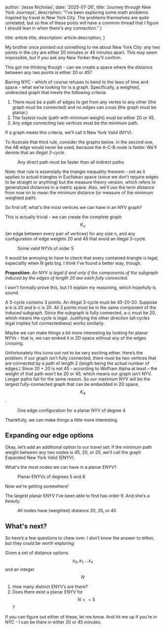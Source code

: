   author: 'Jesse Nicholas',
  date: '2025-07-26',
  title: 'Journey through New York Journeys',
  description:
    "I've been exploring some math problems inspired by travel in New York City. The problems themselves are quite unrelated, but so few of these posts will have a common thread that I figure I should lean in when there's any connection."
}

  title: article.title,
  description: article.description,
}


My brother once pointed out something to me about New York City: any two points in the city are either 20 minutes or 45 minutes apart. This may seem impossible, but if you ask any New Yorker they’ll confirm. 

This got me thinking though - can we create a space where the distance between any two points is either 20 or 45? 

Barring NYC - which of course refuses to bend to the laws of time and space - what we’re looking for is a graph. Specifically, a weighted, undirected graph that meets the following criteria: 

1. There must be a path of edges to get from any vertex to any other (the graph must be connected) and no edges can cross (the graph must be planar.)
2. The fastest route (path with minimum weight) must be either 20 or 45.
3. Any edge connecting two vertices must be the minimum path.

If a graph meets this criteria, we'll call it New York Valid (NYV).

To illustrate that third rule, consider the graphs below. In the second one, the AB edge would never be used, because the A-C-B route is faster. We'll denote that an *illegal 3-cycle*. 

<figure>
<ThemeImage src={loopsNy} darkSrc={loopsNyDark} alt="" />
<figcaption style={{justifySelf:'center'}}>Any direct path must be faster than all indirect paths</figcaption>
</figure>

Note: that rule is essentially the triangle inequality theorem - not as it applies to actual triangles in Euclidean space (since we don’t require edges to be straight or anything) but the measure theory version, which refers to generalized distances in a metric space. Also, we'll use the term *distance* from now on to mean the minimum distance (or measure of the minimum weighted path). 


So first off, what's the most vertices we can have in an NYV graph? 

This is actually trivial - we can create the complete graph $$K_n$$ (an edge between every pair of vertices) for any size n, and any configuration of edge weights 20 and 45 that avoid an illegal 3-cycle. 

<figure>
<ThemeImage src={nyvFull} darkSrc={nyvFullDark} alt="" />
<figcaption style={{justifySelf:'center'}}>Some valid NYVs of order 5</figcaption>
</figure>

It would be annoying to have to check that every contained triangle is legal, especiallly when N gets big. I think I've found a better way, though.

**Proposition:** *An NYV is legal if and only if the components of the subgraph induced by the edges of length 20 are each fully connected.*

I won’t formally prove this, but I’ll explain my reasoning, which hopefully is sound.

A 3-cycle contains 3 points. An illegal 3-cycle must be 45-20-20. Suppose a-b is 20 and b-c is 20. All 3 points must be in the same component of the induced subgraph. Since the subgraph is fully connected, a-c must be 20, which means the cycle is legal. Justifying the other direction (all cycles legal implies full connectedness) works similarly.

Maybe we can make things a bit more interesting by looking for planar NYVs - that is, we can embed it in 2D space without any of the edges crossing.

Unfortunately this turns out not to be very exciting either. Here’s the problem: if our graph isn’t fully connected, there must be two vertices that are connected by a path of length 2 (length being the actual number of edges.) Since 20 + 20 is not 45 - according to Wolfram Alpha at least – the weight of that path won’t be 20 or 45, which means our graph isn’t NYV. Longer paths fail for the same reason. So our maximum NYV will be the largest fully-connected graph that can be embedded in 2D space, $$K_4$$. 

<figure>
<ThemeImage src={planarNy} darkSrc={planarNyDark} alt="" />
<figcaption style={{justifySelf:'center'}}>One edge configuration for a planar NYV of degree 4</figcaption>
</figure>

Thankfully, we can make things a little more interesting.

## Expanding our edge options 

Okay, let’s add an additional option to our travel set: if the minimum path weight between any two nodes is 45, 20, *or 25*, we'll call the graph Expanded New York Valid (ENYV). 

What's the most nodes we can have in a planar ENYV?

<figure>
<ThemeImage src={enyvs} darkSrc={enyvsDark} alt="" />
<figcaption style={{justifySelf:'center'}}>Planar ENYVs of degrees 5 and 8</figcaption>
</figure>
Now we're getting somewhere! 

The largest planar ENYV I've been able to find has order 9. And she's a *beauty.*

<figure>
<ThemeImage src={degreeNineEnyv} darkSrc={degreeNineEnyvDark} alt="" />
<figcaption style={{justifySelf:'center'}}>All nodes have (weighted) distance 20, 25, or 45</figcaption>
</figure>


## What's next? 

So here’s a few questions to chew over. I don’t know the answer to either, but they could be worth exploring:

Given a set of distance options $$x_0, x_1, … x_n$$ and an integer $$N$$

1. How many distinct ENYV’s are there? 
2. Does there exist a planar ENYV for $$ N >= 5$$?

If you can figure out either of these, let me know. And hit me up if you’re in NYC - I can be there in either 20 or 45 minutes. 

